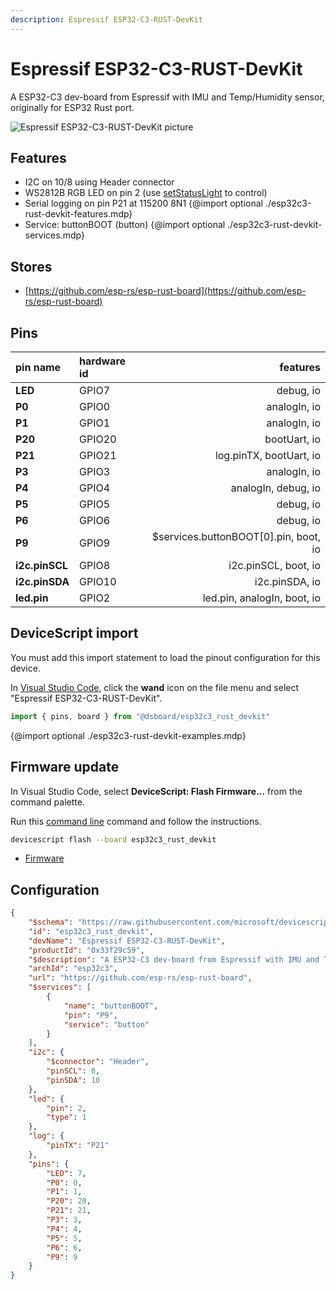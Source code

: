 ```yaml
---
description: Espressif ESP32-C3-RUST-DevKit
---
```

# Espressif ESP32-C3-RUST-DevKit


A ESP32-C3 dev-board from Espressif with IMU and Temp/Humidity sensor, originally for ESP32 Rust port.


![Espressif ESP32-C3-RUST-DevKit picture](https://microsoft.github.io/jacdac-docs/images/devices/espressif/esp32c3rustdevkitv12a.catalog.jpg)

## Features

-  I2C on 10/8 using Header connector
-  WS2812B RGB LED on pin 2  (use [setStatusLight](/developer/status-light) to control)
-  Serial logging on pin P21 at 115200 8N1
{@import optional ./esp32c3-rust-devkit-features.mdp}
-  Service: buttonBOOT (button)
{@import optional ./esp32c3-rust-devkit-services.mdp}

## Stores

-  [https://github.com/esp-rs/esp-rust-board](https://github.com/esp-rs/esp-rust-board)

## Pins

| pin name | hardware id | features |
|:---------|:------------|---------:|
| **LED** |  GPIO7 |  debug,  io |
| **P0** |  GPIO0 |  analogIn,  io |
| **P1** |  GPIO1 |  analogIn,  io |
| **P20** |  GPIO20 |  bootUart,  io |
| **P21** |  GPIO21 |  log.pinTX,  bootUart,  io |
| **P3** |  GPIO3 |  analogIn,  io |
| **P4** |  GPIO4 |  analogIn,  debug,  io |
| **P5** |  GPIO5 |  debug,  io |
| **P6** |  GPIO6 |  debug,  io |
| **P9** |  GPIO9 |  $services.buttonBOOT[0].pin,  boot,  io |
| **i2c.pinSCL** |  GPIO8 |  i2c.pinSCL,  boot,  io |
| **i2c.pinSDA** |  GPIO10 |  i2c.pinSDA,  io |
| **led.pin** |  GPIO2 |  led.pin,  analogIn,  boot,  io |



## DeviceScript import


You must add this import statement to load 
the pinout configuration for this device.

In [Visual Studio Code](/getting-started/vscode),
click the **wand** icon on the file menu and 
select "Espressif ESP32-C3-RUST-DevKit".

```ts
import { pins, board } from "@dsboard/esp32c3_rust_devkit"
```

{@import optional ./esp32c3-rust-devkit-examples.mdp}

## Firmware update

In Visual Studio Code,
select **DeviceScript: Flash Firmware...** from the command palette.
        
Run this [command line](/api/cli) command and follow the instructions.

```bash
devicescript flash --board esp32c3_rust_devkit
```


- [Firmware](https://github.com/microsoft/devicescript-esp32/releases/latest/download/devicescript-esp32c3-esp32c3_rust_devkit-0x0.bin)

## Configuration

```json title="esp32c3_rust_devkit.json"
{
    "$schema": "https://raw.githubusercontent.com/microsoft/devicescript-esp32/main/boards/esp32deviceconfig.schema.json",
    "id": "esp32c3_rust_devkit",
    "devName": "Espressif ESP32-C3-RUST-DevKit",
    "productId": "0x33f29c59",
    "$description": "A ESP32-C3 dev-board from Espressif with IMU and Temp/Humidity sensor, originally for ESP32 Rust port.",
    "archId": "esp32c3",
    "url": "https://github.com/esp-rs/esp-rust-board",
    "$services": [
        {
            "name": "buttonBOOT",
            "pin": "P9",
            "service": "button"
        }
    ],
    "i2c": {
        "$connector": "Header",
        "pinSCL": 8,
        "pinSDA": 10
    },
    "led": {
        "pin": 2,
        "type": 1
    },
    "log": {
        "pinTX": "P21"
    },
    "pins": {
        "LED": 7,
        "P0": 0,
        "P1": 1,
        "P20": 20,
        "P21": 21,
        "P3": 3,
        "P4": 4,
        "P5": 5,
        "P6": 6,
        "P9": 9
    }
}
```
